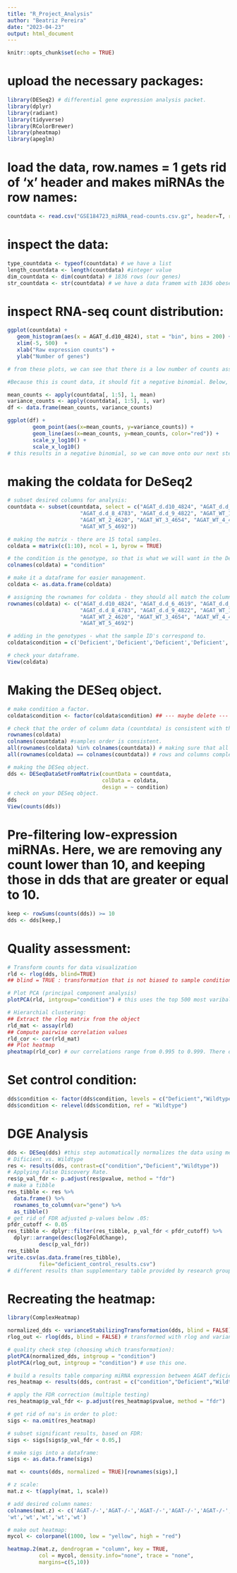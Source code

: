 ```yaml
---
title: "R_Project_Analysis"
author: "Beatriz Pereira"
date: "2023-04-23"
output: html_document
---
```


```r
knitr::opts_chunk$set(echo = TRUE)
```

# upload the necessary packages: 
```r
library(DESeq2) # differential gene expression analysis packet. 
library(dplyr) 
library(radiant)
library(tidyverse)
library(RColorBrewer)
library(pheatmap)
library(apeglm)
```

# load the data, row.names = 1 gets rid of 'x' header and makes miRNAs the row names: 
```r
countdata <- read.csv("GSE184723_miRNA_read-counts.csv.gz", header=T, row.names = 1)
```

# inspect the data: 
```r
type_countdata <- typeof(countdata) # we have a list
length_countdata <- length(countdata) #integer value
dim_countdata <- dim(countdata) # 1836 rows (our genes)
str_countdata <- str(countdata) # we have a data framem with 1836 obeservations and 16 variables. The gene names are characters, and the count data itself are integers. We have several biological replicates. 
```

# inspect RNA-seq count distribution: 
```r
ggplot(countdata) +
   geom_histogram(aes(x = AGAT_d.d10_4824), stat = "bin", bins = 200) + 
   xlim(-5, 500)  +
   xlab("Raw expression counts") +
   ylab("Number of genes")

# from these plots, we can see that there is a low number of counts associated with a large proportion genes, since there are so many genes with 0 expression. 

#Because this is count data, it should fit a negative binomial. Below, we are plotting the mean versus the variance of the data, for the AGAT deficient mice biological replicates [1-5]. 

mean_counts <- apply(countdata[, 1:5], 1, mean)
variance_counts <- apply(countdata[, 1:5], 1, var)
df <- data.frame(mean_counts, variance_counts)

ggplot(df) +
        geom_point(aes(x=mean_counts, y=variance_counts)) + 
        geom_line(aes(x=mean_counts, y=mean_counts, color="red")) +
        scale_y_log10() +
        scale_x_log10()
# this results in a negative binomial, so we can move onto our next steps. 
```

# making the coldata for DeSeq2
```r
# subset desired columns for analysis: 
countdata <- subset(countdata, select = c("AGAT_d.d10_4824", "AGAT_d.d_6_4619", "AGAT_d.d_7_4752",
                       "AGAT_d.d_8_4783", "AGAT_d.d_9_4822", "AGAT_WT_1_4617",
                       "AGAT_WT_2_4620", "AGAT_WT_3_4654", "AGAT_WT_4_4679",
                       "AGAT_WT_5_4692"))

# making the matrix - there are 15 total samples. 
coldata = matrix(c(1:10), ncol = 1, byrow = TRUE) 

# the condition is the genotype, so that is what we will want in the DeSeq object.
colnames(coldata) = "condition"

# make it a dataframe for easier management. 
coldata <- as.data.frame(coldata)

# assigning the rownames for coldata - they should all match the column names in countdata. 
rownames(coldata) <- c("AGAT_d.d10_4824", "AGAT_d.d_6_4619", "AGAT_d.d_7_4752",
                       "AGAT_d.d_8_4783", "AGAT_d.d_9_4822", "AGAT_WT_1_4617",
                       "AGAT_WT_2_4620", "AGAT_WT_3_4654", "AGAT_WT_4_4679",
                       "AGAT_WT_5_4692")

# adding in the genotypes - what the sample ID's correspond to.
coldata$condition = c('Deficient','Deficient','Deficient','Deficient','Deficient','Wildtype','Wildtype','Wildtype','Wildtype','Wildtype')

# check your dataframe. 
View(coldata)
```

# Making the DESeq object. 
```r
# make condition a factor. 
coldata$condition <- factor(coldata$condition) ## --- maybe delete --- 

# check that the order of column data (countdata) is consistent with the order of row data (coldata). DeSeq2 will not match these up for you and the analysis will be incorrect. 
rownames(coldata)
colnames(countdata) #samples order is consistent. 
all(rownames(coldata) %in% colnames(countdata)) # making sure that all samples in coldata are in countdata and vise versa. 
all(rownames(coldata) == colnames(countdata)) # rows and columns completely match. 

# making the DESeq object. 
dds <- DESeqDataSetFromMatrix(countData = countdata,
                              colData = coldata,
                              design = ~ condition)
# check on your DESeq object. 
dds
View(counts(dds))
```

# Pre-filtering low-expression miRNAs. Here, we are removing any count lower than 10, and keeping those in dds that are greater or equal to 10. 
```r
keep <- rowSums(counts(dds)) >= 10 
dds <- dds[keep,]
```

# Quality assessment: 
```r
# Transform counts for data visualization
rld <- rlog(dds, blind=TRUE) 
## blind = TRUE : transformation that is not biased to sample condition. rlog : returns a DESeqTransform object. 

# Plot PCA (principal component analysis)
plotPCA(rld, intgroup="condition") # this uses the top 500 most varibale genes. Biological samples should have similarities in clusters. 

# Hierarchial clustering: 
## Extract the rlog matrix from the object
rld_mat <- assay(rld)
## Compute pairwise correlation values
rld_cor <- cor(rld_mat)
## Plot heatmap
pheatmap(rld_cor) # our correlations range from 0.995 to 0.999. There don't seem to be extreme outliers. 
```

# Set control condition: 
```r
dds$condition <- factor(dds$condition, levels = c("Deficient","Wildtype"))
dds$condition <- relevel(dds$condition, ref = "Wildtype")
```

# DGE Analysis
```r
dds <- DESeq(dds) #this step automatically normalizes the data using median of ratios. 
# Dificient vs. Wildtype
res <- results(dds, contrast=c("condition","Deficient","Wildtype"))
# Applying False Discovery Rate. 
res$p_val_fdr <- p.adjust(res$pvalue, method = "fdr")
# make a tibble
res_tibble <- res %>%
  data.frame() %>%
  rownames_to_column(var="gene") %>% 
  as_tibble()
# get rid of FDR adjusted p-values below .05: 
pfdr_cutoff <- 0.05
res_tibble <- dplyr::filter(res_tibble, p_val_fdr < pfdr_cutoff) %>%
  dplyr::arrange(desc(log2FoldChange), 
          desc(p_val_fdr))
res_tibble
write.csv(as.data.frame(res_tibble), 
          file="deficient_control_results.csv")
# different results than supplementary table provided by research group. 
```

# Recreating the heatmap:
```r
library(ComplexHeatmap)

normalized_dds <- varianceStabilizingTransformation(dds, blind = FALSE)
rlog_out <- rlog(dds, blind = FALSE) # transformed with rlog and varianceStabilizingTransformation - rlog looked a little better. 

# quality check step (choosing which transformation): 
plotPCA(normalized_dds, intgroup = "condition")
plotPCA(rlog_out, intgroup = "condition") # use this one. 

# build a results table comparing miRNA expression between AGAT deficient and wildtype conditions: 
res_heatmap <- results(dds, contrast = c("condition","Deficient","Wildtype"))

# apply the FDR correction (multiple testing)
res_heatmap$p_val_fdr <- p.adjust(res_heatmap$pvalue, method = "fdr")

# get rid of na's in order to plot: 
sigs <- na.omit(res_heatmap)

# subset significant results, based on FDR: 
sigs <- sigs[sigs$p_val_fdr < 0.05,]

# make sigs into a dataframe: 
sigs <- as.data.frame(sigs)

mat <- counts(dds, normalized = TRUE)[rownames(sigs),]

# z scale: 
mat.z <- t(apply(mat, 1, scale))

# add desired column names: 
colnames(mat.z) <- c('AGAT-/-','AGAT-/-','AGAT-/-','AGAT-/-','AGAT-/-',
'wt','wt','wt','wt','wt')

# make out heatmap: 
mycol <- colorpanel(1000, low = "yellow", high = "red")

heatmap.2(mat.z, dendrogram = "column", key = TRUE,
          col = mycol, density.info="none", trace = "none",
          margins=c(5,10))
```

